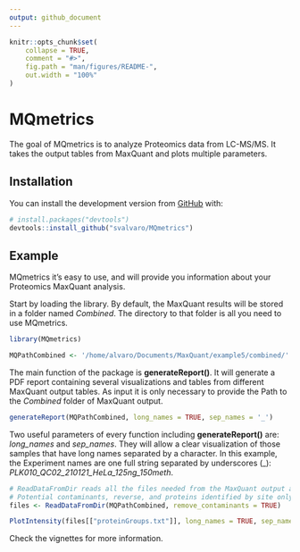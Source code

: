 ```yaml
---
output: github_document
---
```




```r
knitr::opts_chunk$set(
    collapse = TRUE,
    comment = "#>",
    fig.path = "man/figures/README-",
    out.width = "100%"
)
```

# MQmetrics

<!-- badges: start -->
<!-- badges: end -->

The goal of MQmetrics is to analyze Proteomics data from LC-MS/MS. It takes 
the output tables from MaxQuant and plots multiple parameters.

## Installation


You can install the development version from [GitHub](https://github.com/) with:

``` r
# install.packages("devtools")
devtools::install_github("svalvaro/MQmetrics")
```
## Example

MQmetrics it's easy to use, and will provide you information about your 
Proteomics MaxQuant analysis.

Start by loading the library. By default, the MaxQuant results will be stored in
a folder named *Combined*. The directory to that folder is all you need to use
MQmetrics.

```r
library(MQmetrics)

MQPathCombined <- '/home/alvaro/Documents/MaxQuant/example5/combined/'
```

The main function of the package is **generateReport()**. It will generate a 
PDF report containing several visualizations and tables from different MaxQuant
output tables.
As input it is only necessary to provide the Path to the *Combined* folder of 
MaxQuant output.

```r
generateReport(MQPathCombined, long_names = TRUE, sep_names = '_')
```

Two useful parameters of every function including **generateReport()** are:
*long_names* and *sep_names*. They will allow a clear visualization of those 
samples that have long names separated by a character. In this example, 
the Experiment names are one full string separated by underscores (_):
*PLK010_QC02_210121_HeLa_125ng_150meth*. 

```r
# ReadDataFromDir reads all the files needed from the MaxQuant output and remove
# Potential contaminants, reverse, and proteins identified by site only.
files <- ReadDataFromDir(MQPathCombined, remove_contaminants = TRUE) 

PlotIntensity(files[["proteinGroups.txt"]], long_names = TRUE, sep_names = '_')
```

Check the vignettes for more information.


